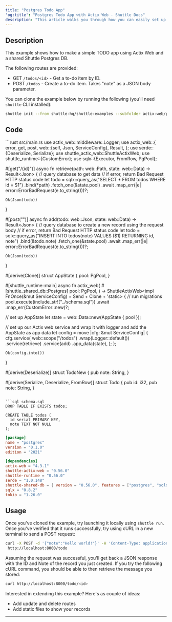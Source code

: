 ```yaml
---
title: "Postgres Todo App"
'og:title': "Postgres Todo App with Actix Web - Shuttle Docs"
description: "This article walks you through how you can easily set up a simple to-do app using Actix Web and SQLx with PostgresQL."
---
```


## Description
This example shows how to make a simple TODO app using Actix Web and a shared Shuttle Postgres DB.

The following routes are provided:
- GET `/todos/<id>` - Get a to-do item by ID.
- POST `/todos` - Create a to-do item. Takes "note" as a JSON body parameter.

You can clone the example below by running the following (you'll need `shuttle` CLI installed):
```bash
shuttle init --from shuttle-hq/shuttle-examples --subfolder actix-web/postgres
```

## Code

<CodeGroup>
```rust src/main.rs
use actix_web::middleware::Logger;
use actix_web::{
    error, get, post,
    web::{self, Json, ServiceConfig},
    Result,
};
use serde::{Deserialize, Serialize};
use shuttle_actix_web::ShuttleActixWeb;
use shuttle_runtime::{CustomError};
use sqlx::{Executor, FromRow, PgPool};

#[get("/{id}")]
async fn retrieve(path: web::Path<i32>, state: web::Data<AppState>) -> Result<Json<Todo>> {
// query database to get data
// if error, return Bad Request HTTP status code
    let todo = sqlx::query_as("SELECT * FROM todos WHERE id = $1")
        .bind(*path)
        .fetch_one(&state.pool)
        .await
        .map_err(|e| error::ErrorBadRequest(e.to_string()))?;

    Ok(Json(todo))
}

#[post("")]
async fn add(todo: web::Json<TodoNew>, state: web::Data<AppState>) -> Result<Json<Todo>> {
// query database to create a new record using the request body
// if error, return Bad Request HTTP status code
    let todo = sqlx::query_as("INSERT INTO todos(note) VALUES ($1) RETURNING id, note")
        .bind(&todo.note)
        .fetch_one(&state.pool)
        .await
        .map_err(|e| error::ErrorBadRequest(e.to_string()))?;

    Ok(Json(todo))
}

#[derive(Clone)]
struct AppState {
    pool: PgPool,
}

#[shuttle_runtime::main]
async fn actix_web(
    #[shuttle_shared_db::Postgres] pool: PgPool,
) -> ShuttleActixWeb<impl FnOnce(&mut ServiceConfig) + Send + Clone + 'static> {
// run migrations
    pool.execute(include_str!("../schema.sql"))
        .await
        .map_err(CustomError::new)?;

// set up AppState
    let state = web::Data::new(AppState { pool });

// set up our Actix web service and wrap it with logger and add the AppState as app data
    let config = move |cfg: &mut ServiceConfig| {
        cfg.service(
            web::scope("/todos")
                .wrap(Logger::default())
                .service(retrieve)
                .service(add)
                .app_data(state),
        );
    };

    Ok(config.into())
}

#[derive(Deserialize)]
struct TodoNew {
    pub note: String,
}

#[derive(Serialize, Deserialize, FromRow)]
struct Todo {
    pub id: i32,
    pub note: String,
}
```

```sql schema.sql
DROP TABLE IF EXISTS todos;

CREATE TABLE todos (
  id serial PRIMARY KEY,
  note TEXT NOT NULL
);
```

```toml Cargo.toml
[package]
name = "postgres"
version = "0.1.0"
edition = "2021"

[dependencies]
actix-web = "4.3.1"
shuttle-actix-web = "0.56.0"
shuttle-runtime = "0.56.0"
serde = "1.0.148"
shuttle-shared-db = { version = "0.56.0", features = ["postgres", "sqlx"] }
sqlx = "0.8.2"
tokio = "1.26.0"
```
</CodeGroup>

## Usage

Once you've cloned the example, try launching it locally using `shuttle run`. Once you've verified that it runs successfully, try using cURL in a new terminal to send a POST request:

```bash
curl -X POST -d '{"note":"Hello world!"}' -H 'Content-Type: application/json' \
 http://localhost:8000/todo
```

Assuming the request was successful, you'll get back a JSON response with the ID and Note of the record you just created. If you try the following cURL command, you should be able to then retrieve the message you stored:

```bash
curl http://localhost:8000/todo/<id>
```

Interested in extending this example? Here's as couple of ideas:
- Add update and delete routes
- Add static files to show your records
---

<Snippet file="other-frameworks.mdx" />

<Snippet file="check-examples.mdx" />
